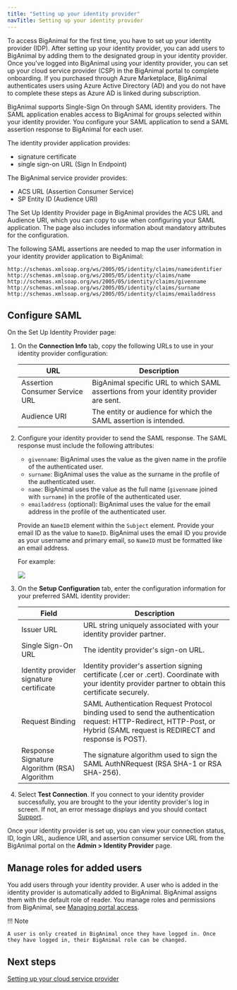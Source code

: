 ```yaml
---
title: "Setting up your identity provider"
navTitle: Setting up your identity provider
---
```


To access BigAnimal for the first time, you have to set up your identity provider (IDP). After setting up your identity provider, you can add users to BigAnimal by adding them to the designated group in your identity provider. Once you've logged into BigAnimal using your identity provider, you can set up your cloud service provider (CSP) in the BigAnimal portal to complete onboarding. If you purchased through Azure Marketplace, BigAnimal authenticates users using Azure Active Directory (AD) and you do not have to complete these steps as Azure AD is linked during subscription. 

BigAnimal supports Single-Sign On through SAML identity providers. The SAML application enables access to BigAnimal for groups selected within your identity provider. You configure your SAML application to send a SAML assertion response to BigAnimal for each user.

The identity provider application provides:
- signature certificate
- single sign-on URL (Sign In Endpoint)

The BigAnimal service provider provides:
- ACS URL (Assertion Consumer Service)
- SP Entity ID (Audience URI)

The Set Up Identity Provider page in BigAnimal provides the ACS URL and Audience URI, which you can copy to use when configuring your SAML application. The page also includes information about mandatory attributes for the configuration.

The following SAML assertions are needed to map the user information in your identity provider application to BigAnimal:

```
http://schemas.xmlsoap.org/ws/2005/05/identity/claims/nameidentifier
http://schemas.xmlsoap.org/ws/2005/05/identity/claims/name
http://schemas.xmlsoap.org/ws/2005/05/identity/claims/givenname
http://schemas.xmlsoap.org/ws/2005/05/identity/claims/surname
http://schemas.xmlsoap.org/ws/2005/05/identity/claims/emailaddress
```

## Configure SAML

On the Set Up Identity Provider page:

1. On the **Connection Info** tab, copy the following URLs to use in your identity provider configuration:  
   
   | URL                            | Description |
   | ------------------------------ | ----------- |
   | Assertion Consumer Service URL | BigAnimal specific URL to which SAML assertions from your identity provider are sent. |
   | Audience URI                   | The entity or audience for which the SAML assertion is intended. |

1. Configure your identity provider to send the SAML response. The SAML response must include the following attributes:
   - `givenname`: BigAnimal uses the value as the given name in the profile of the authenticated user.
   - `surname`: BigAnimal uses the value as the surname in the profile of the authenticated user.
   - `name`: BigAnimal uses the value as the full name (`givenname` joined with `surname`) in the profile of the authenticated user.
   - `emailaddress` (optional): BigAnimal uses the value for the email address in the profile of the authenticated user. 
   
   Provide an `NameID` element within the `Subject` element. Provide your email ID as the value to `NameID`. BigAnimal uses the email ID you provide as your username and primary email, so `NameID` must be formatted like an email address.
      
     For example:

     ![](images/nameID.png)


1. On the **Setup Configuration** tab, enter the configuration information for your preferred SAML identity provider:

   | Field | Description |
   | ----- | ----------- |
   | Issuer URL | URL string uniquely associated with your identity provider partner. |
   | Single Sign-On URL | The identity provider's sign-on URL. |
   | Identity provider signature certificate | Identity provider's assertion signing certificate (.cer or .cert). Coordinate with your identity provider partner to obtain this certificate securely. |
   | Request Binding | SAML Authentication Request Protocol binding used to send the authentication request: HTTP-Redirect,  HTTP-Post, or Hybrid (SAML request is REDIRECT and response is POST). |
   | Response Signature Algorithm (RSA) Algorithm | The signature algorithm used to sign the SAML AuthNRequest (RSA SHA-1 or RSA SHA-256). |
 
1. Select **Test Connection**. If you connect to your identity provider successfully, you are brought to the your identity provider's log in screen. If not, an error message displays and you should contact [Support](../overview/support). 

Once your identity provider is set up, you can view your connection status, ID, login URL, audience URI, and assertion consumer service URL from the BigAnimal portal on the **Admin > Identity Provider** page.

## Manage roles for added users

You add users through your identity provider. A user who is added in the identity provider is automatically added to BigAnimal. BigAnimal assigns them with the default role of reader. You manage roles and permissions from BigAnimal, see [Managing portal access](../../administering_cluster/01_portal_access/). 

!!! Note
    
    A user is only created in BigAnimal once they have logged in. Once they have logged in, their BigAnimal role can be changed.

## Next steps

[Setting up your cloud service provider](02_connecting_to_your_cloud/01_connecting_your_own_cloud)
